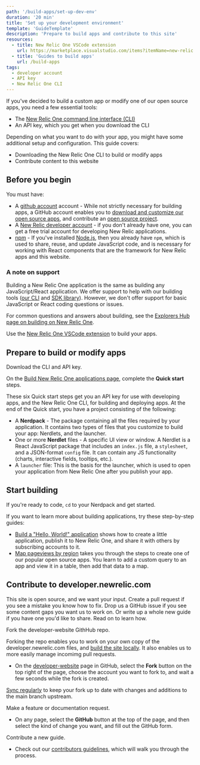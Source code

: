 ```yaml
---
path: '/build-apps/set-up-dev-env'
duration: '20 min'
title: 'Set up your development environment'
template: 'GuideTemplate'
description: 'Prepare to build apps and contribute to this site'
resources:
  - title: New Relic One VSCode extension
    url: https://marketplace.visualstudio.com/items?itemName=new-relic.nr1
  - title: 'Guides to build apps'
    url: /build-apps
tags:
  - developer account
  - API key
  - New Relic One CLI
---
```


<Intro>

If you've decided to build a custom app or modify one of our open source apps, you need a few essential tools:

- The [New Relic One command line interface (CLI)](https://one.newrelic.com/launcher/developer-center.launcher?pane=eyJuZXJkbGV0SWQiOiJkZXZlbG9wZXItY2VudGVyLmRldmVsb3Blci1jZW50ZXIifQ==)
- An API key, which you get when you download the CLI

</Intro>

Depending on what you want to do with your app, you might have some additional setup and configuration. This guide covers:

- Downloading the New Relic One CLI to build or modify apps
- Contribute content to this website


## Before you begin

You must have:

- A [github account](https://github.com/) account - While not strictly necessary for building apps, a GitHub account enables you to [download and customize our open source apps](https://opensource.newrelic.com/explore-projects), and contribute an [open source project](https://opensource.newrelic.com/contributing/).
- A [New Relic developer account](https://newrelic.com/signup/?partner=Developer+Edition) - if you don't already have one, you can get a free trial account for developing New Relic applications.
- [npm](https://www.npmjs.com/get-npm) - If you've installed [Node.js](https://nodejs.org/en/download/), then you already have `npm`, which is used to share, reuse, and update JavaScript code, and is necessary for working with React components that are the framework for New Relic apps and this website.

### A note on support
Building a New Relic One application is the same as building any JavaScript/React application. We offer support to help with our building tools ([our CLI](/explore-docs/nr1-cli) and [SDK library](/explore-docs/intro-to-sdk)). However, we don't offer support for basic JavaScript or React coding questions or issues.

For common questions and answers about building, see the [Explorers Hub page on building on New Relic One](https://discuss.newrelic.com/c/build-on-new-relic).

<Tip>

Use the [New Relic One VSCode extension](https://marketplace.visualstudio.com/items?itemName=new-relic.nr1) to build your apps.

</Tip>

## Prepare to build or modify apps

<Steps>

<Step>

Download the CLI and API key.

On the [Build New Relic One applications page](https://one.newrelic.com/launcher/developer-center.launcher?pane=eyJuZXJkbGV0SWQiOiJkZXZlbG9wZXItY2VudGVyLmRldmVsb3Blci1jZW50ZXIifQ==), complete the **Quick start** steps.

These six Quick start steps get you an API key for use with developing apps, and the New Relic One CLI, for building and deploying apps. At the end of the Quick start, you have a project consisting of the following:

- A **Nerdpack** - The package containing all the files required by your application. It contains two types of files that you customize to build your app: Nerdlets, and the launcher.
- One or more **Nerdlet** files - A specific UI view or window. A Nerdlet is a React JavaScript package that includes an `index.js` file, a `stylesheet`, and a JSON-format `config` file. It can contain any JS functionality (charts, interactive fields, tooltips, etc.).
- A `launcher` file: This is the basis for the launcher, which is used to open your application from New Relic One after you publish your app.

</Step>

</Steps>

## Start building

<Steps>

<Step>

If you're ready to code, `cd` to your Nerdpack and get started.

If you want to learn more about building applications, try these step-by-step guides:

- [Build a "Hello, World!" application](/build-apps/build-hello-world-app) shows how to create a little application, publish it to New Relic One, and share it with others by subscribing accounts to it.
- [Map pageviews by region](/build-apps/map-pageviews-by-region) takes you through the steps to create one of our popular open source apps. You learn to add a custom query to an app and view it in a table, then add that data to a map.

</Step>

</Steps>

## Contribute to developer.newrelic.com

This site is open source, and we want your input. Create a pull request if you see a mistake you know how to fix. Drop us a GitHub issue if you see some content gaps you want us to work on. Or write up a whole new guide if you have one you'd like to share. Read on to learn how.

<Steps>

<Step>

Fork the developer-website GithHub repo.

Forking the repo enables you to work on your own copy of the developer.newrelic.com files, and [build the site locally](https://github.com/newrelic/developer-website#developernewreliccom). It also enables us to more easily manage incomimg pull requests.

- On the [developer-website](https://github.com/newrelic/developer-website) page in GitHub, select the **Fork** button on the top right of the page, choose the account you want to fork to, and wait a few seconds while the fork is created.

[Sync regularly](https://docs.github.com/en/github/collaborating-with-issues-and-pull-requests/syncing-a-fork) to keep your fork up to date with changes and additions to the main branch upstream.

</Step>

<Step>

Make a feature or documentation request.

- On any page, select the **GitHub** button at the top of the page, and then select the kind of change you want, and fill out the GitHub form.

</Step>

<Step>

Contribute a new guide.

- Check out our [contributors guidelines](https://github.com/newrelic/developer-website/blob/master/CONTRIBUTING.md#creating-new-pages), which will walk you through the process.

</Step>

</Steps>
